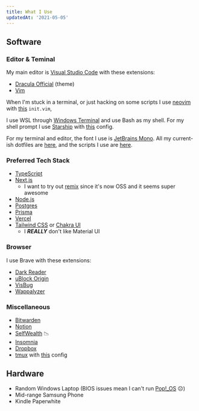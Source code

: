 ```yaml
---
title: What I Use
updatedAt: '2021-05-05'
---
```


## Software

### Editor & Teminal

My main editor is [Visual Studio Code](https://code.visualstudio.com/) with these extensions:

- [Dracula Official](https://marketplace.visualstudio.com/items?itemName=dracula-theme.theme-dracula) (theme)
- [Vim](https://marketplace.visualstudio.com/items?itemName=vscodevim.vim)

When I'm stuck in a terminal, or just hacking on some scripts I use [neovim](https://neovim.io/)
with [this](https://github.com/soorria/wsl-dotfiles/blob/master/config/nvim/init.vim) `init.vim`,

I use WSL through [Windows Terminal](https://github.com/Microsoft/Terminal) and use Bash as my shell. For my
shell prompt I use [Starship](https://starship.rs/) with
[this](https://github.com/soorria/wsl-dotfiles/blob/master/config/starship.toml) config.

For my terminal and editor, the font I use is [JetBrains Mono](https://www.jetbrains.com/lp/mono/).
All my current-ish dotfiles are [here](https://github.com/soorria/wsl-dotfiles), and the scripts I
use are [here](https://github.com/soorria/scripts).

### Preferred Tech Stack

- [TypeScript](https://www.typescriptlang.org/)
- [Next.js](https://nextjs.org)
  - I want to try out [remix](https://remix.run) since it's now OSS and it seems super awesome
- [Node.js](https://nodejs.org/)
- [Postgres](https://www.postgresql.org/)
- [Prisma](https://prisma.io)
- [Vercel](https://vercel.com)
- [Tailwind CSS](https://tailwindcss.com/) or [Chakra UI](https://chakra-ui.com/)
  - I **_REALLY_** don't like Material UI

### Browser

I use Brave with these extensions:

- [Dark Reader](https://darkreader.org/)
- [uBlock Origin](https://ublockorigin.com/)
- [VisBug](https://chrome.google.com/webstore/detail/visbug/cdockenadnadldjbbgcallicgledbeoc/)
- [Wappalyzer](https://www.wappalyzer.com/)

### Miscellaneous

- [Bitwarden](https://bitwarden.com/)
- [Notion](https://notion.so)
- [SelfWealth](https://selfwealth.com.au) &#128201;
- [Insomnia](https://insomnia.rest/)
- [Dropbox](https://dropbox.com)
- [tmux](https://github.com/tmux/tmux) with [this](https://github.com/soorria/wsl-dotfiles/blob/master/tmux.conf) config

## Hardware

- Random Windows Laptop (BIOS issues mean I can't run [Pop!\_OS](https://pop.system76.com/) ☹)
- Mid-range Samsung Phone
- Kindle Paperwhite
